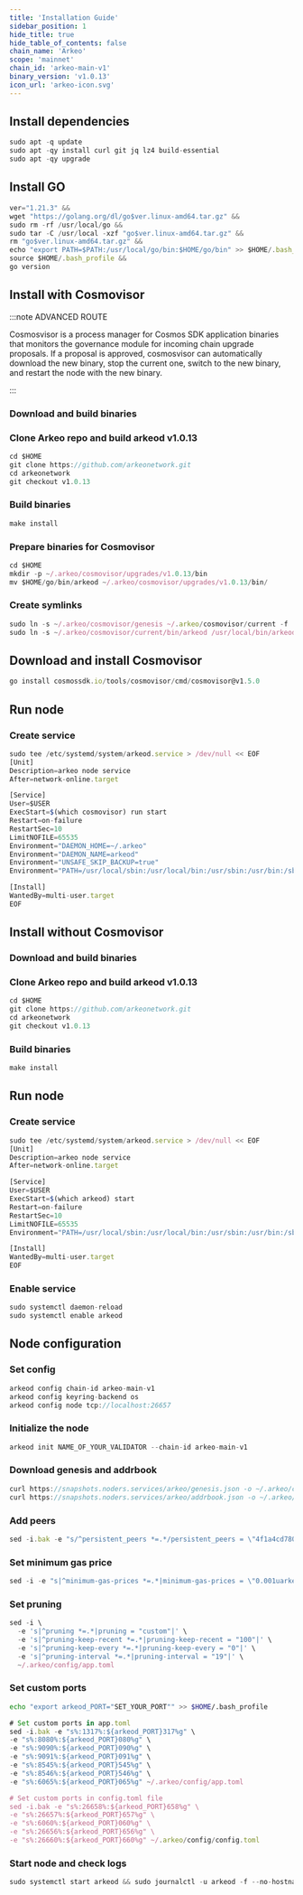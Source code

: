 ```yaml
---
title: 'Installation Guide'
sidebar_position: 1
hide_title: true
hide_table_of_contents: false
chain_name: 'Arkeo'
scope: 'mainnet'
chain_id: 'arkeo-main-v1'
binary_version: 'v1.0.13'
icon_url: 'arkeo-icon.svg'
---
```



<PageTitle
  iconUrl="img/arkeo-icon.svg"
  title="Arkeo Installation Guide"
  chainId="arkeo-main-v1"
  version="v1.0.13"
/>

## Install dependencies

```js
sudo apt -q update
sudo apt -qy install curl git jq lz4 build-essential
sudo apt -qy upgrade
```

## Install GO

```js
ver="1.21.3" &&
wget "https://golang.org/dl/go$ver.linux-amd64.tar.gz" &&
sudo rm -rf /usr/local/go &&
sudo tar -C /usr/local -xzf "go$ver.linux-amd64.tar.gz" &&
rm "go$ver.linux-amd64.tar.gz" &&
echo "export PATH=$PATH:/usr/local/go/bin:$HOME/go/bin" >> $HOME/.bash_profile &&
source $HOME/.bash_profile &&
go version
```

## Install with Cosmovisor

:::note ADVANCED ROUTE

Cosmosvisor is a process manager for Cosmos SDK application binaries that monitors the governance module for incoming chain upgrade proposals. If a proposal is approved, cosmosvisor can automatically download the new binary, stop the current one, switch to the new binary, and restart the node with the new binary.

:::

### Download and build binaries

### Clone Arkeo repo and build arkeod v1.0.13

```js
cd $HOME
git clone https://github.com/arkeonetwork.git
cd arkeonetwork
git checkout v1.0.13
```

### Build binaries

```js
make install
```

### Prepare binaries for Cosmovisor

```js
cd $HOME
mkdir -p ~/.arkeo/cosmovisor/upgrades/v1.0.13/bin
mv $HOME/go/bin/arkeod ~/.arkeo/cosmovisor/upgrades/v1.0.13/bin/
```

### Create symlinks

```js
sudo ln -s ~/.arkeo/cosmovisor/genesis ~/.arkeo/cosmovisor/current -f
sudo ln -s ~/.arkeo/cosmovisor/current/bin/arkeod /usr/local/bin/arkeod -f
```

## Download and install Cosmovisor

```js
go install cosmossdk.io/tools/cosmovisor/cmd/cosmovisor@v1.5.0
```

## Run node

### Create service

```js
sudo tee /etc/systemd/system/arkeod.service > /dev/null << EOF
[Unit]
Description=arkeo node service
After=network-online.target

[Service]
User=$USER
ExecStart=$(which cosmovisor) run start
Restart=on-failure
RestartSec=10
LimitNOFILE=65535
Environment="DAEMON_HOME=~/.arkeo"
Environment="DAEMON_NAME=arkeod"
Environment="UNSAFE_SKIP_BACKUP=true"
Environment="PATH=/usr/local/sbin:/usr/local/bin:/usr/sbin:/usr/bin:/sbin:/bin:/usr/games:/usr/local/games:/snap/bin:~/.arkeo/cosmovisor/current/bin"

[Install]
WantedBy=multi-user.target
EOF
```

## Install without Cosmovisor

### Download and build binaries

### Clone Arkeo repo and build arkeod v1.0.13

```js
cd $HOME
git clone https://github.com/arkeonetwork.git
cd arkeonetwork
git checkout v1.0.13
```

### Build binaries

```js
make install
```

## Run node

### Create service

```js
sudo tee /etc/systemd/system/arkeod.service > /dev/null << EOF
[Unit]
Description=arkeo node service
After=network-online.target

[Service]
User=$USER
ExecStart=$(which arkeod) start
Restart=on-failure
RestartSec=10
LimitNOFILE=65535
Environment="PATH=/usr/local/sbin:/usr/local/bin:/usr/sbin:/usr/bin:/sbin:/bin:/usr/games:/usr/local/games:/snap/bin"

[Install]
WantedBy=multi-user.target
EOF
```

### Enable service

```js
sudo systemctl daemon-reload
sudo systemctl enable arkeod
```

## Node configuration

### Set config

```js
arkeod config chain-id arkeo-main-v1
arkeod config keyring-backend os
arkeod config node tcp://localhost:26657
```

### Initialize the node

```js
arkeod init NAME_OF_YOUR_VALIDATOR --chain-id arkeo-main-v1
```

### Download genesis and addrbook

```js
curl https://snapshots.noders.services/arkeo/genesis.json -o ~/.arkeo/config/genesis.json
curl https://snapshots.noders.services/arkeo/addrbook.json -o ~/.arkeo/config/addrbook.json
```

### Add peers

```js
sed -i.bak -e "s/^persistent_peers *=.*/persistent_peers = \"4f1a4cd780aebef488151e71f938453f9059f995@arkeo-rpc.noders.services:22856\"/" ~/.arkeo/config/config.toml
```

### Set minimum gas price

```js
sed -i -e "s|^minimum-gas-prices *=.*|minimum-gas-prices = \"0.001uarkeo\"|" ~/.arkeo/config/app.toml
```

### Set pruning

```js
sed -i \
  -e 's|^pruning *=.*|pruning = "custom"|' \
  -e 's|^pruning-keep-recent *=.*|pruning-keep-recent = "100"|' \
  -e 's|^pruning-keep-every *=.*|pruning-keep-every = "0"|' \
  -e 's|^pruning-interval *=.*|pruning-interval = "19"|' \
  ~/.arkeo/config/app.toml
```

### Set custom ports

```bash
echo "export arkeod_PORT="SET_YOUR_PORT"" >> $HOME/.bash_profile
```

```js
# Set custom ports in app.toml
sed -i.bak -e "s%:1317%:${arkeod_PORT}317%g" \
-e "s%:8080%:${arkeod_PORT}080%g" \
-e "s%:9090%:${arkeod_PORT}090%g" \
-e "s%:9091%:${arkeod_PORT}091%g" \
-e "s%:8545%:${arkeod_PORT}545%g" \
-e "s%:8546%:${arkeod_PORT}546%g" \
-e "s%:6065%:${arkeod_PORT}065%g" ~/.arkeo/config/app.toml

# Set custom ports in config.toml file
sed -i.bak -e "s%:26658%:${arkeod_PORT}658%g" \
-e "s%:26657%:${arkeod_PORT}657%g" \
-e "s%:6060%:${arkeod_PORT}060%g" \
-e "s%:26656%:${arkeod_PORT}656%g" \
-e "s%:26660%:${arkeod_PORT}660%g" ~/.arkeo/config/config.toml
```

### Start node and check logs

```js
sudo systemctl start arkeod && sudo journalctl -u arkeod -f --no-hostname -o cat
```
